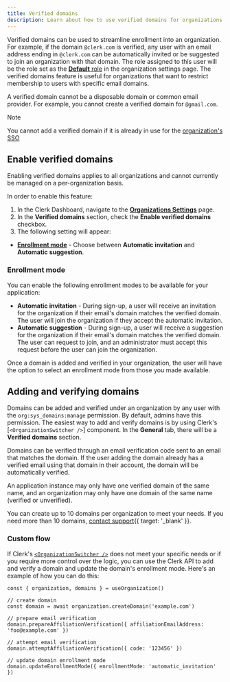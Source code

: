 ```yaml
---
title: Verified domains
description: Learn about how to use verified domains for organizations.
---
```


Verified domains can be used to streamline enrollment into an organization. For example, if the domain `@clerk.com` is verified, any user with an email address ending in `@clerk.com` can be automatically invited or be suggested to join an organization with that domain. The role assigned to this user will be the role set as the [**Default** role](/docs/organizations/roles-permissions#the-default-role-for-members) in the organization settings page. The verified domains feature is useful for organizations that want to restrict membership to users with specific email domains.

A verified domain cannot be a disposable domain or common email provider. For example, you cannot create a verified domain for `@gmail.com`.

> [!NOTE]
> You cannot add a verified domain if it is already in use for the [organization's SSO](/docs/organizations/enterprise-sso)

## Enable verified domains

Enabling verified domains applies to all organizations and cannot currently be managed on a per-organization basis.

In order to enable this feature:

1. In the Clerk Dashboard, navigate to the [**Organizations Settings**](https://dashboard.clerk.com/last-active?path=organizations-settings) page.
1. In the **Verified domains** section, check the **Enable verified domains** checkbox.
1. The following setting will appear:

- [**Enrollment mode**](#enrollment-mode) - Choose between **Automatic invitation** and **Automatic suggestion**.

### Enrollment mode

You can enable the following enrollment modes to be available for your application:

- **Automatic invitation** - During sign-up, a user will receive an invitation for the organization if their email's domain matches the verified domain. The user will join the organization if they accept the automatic invitation.
- **Automatic suggestion** - During sign-up, a user will receive a suggestion for the organization if their email's domain matches the verified domain. The user can request to join, and an administrator must accept this request before the user can join the organization.

Once a domain is added and verified in your organization, the user will have the option to select an enrollment mode from those you made available.

## Adding and verifying domains

Domains can be added and verified under an organization by any user with the `org:sys_domains:manage` permission. By default, admins have this permission. The easiest way to add and verify domains is by using Clerk's \[`<OrganizationSwitcher />`] component. In the **General** tab, there will be a **Verified domains** section.

Domains can be verified through an email verification code sent to an email that matches the domain. If the user adding the domain already has a verified email using that domain in their account, the domain will be automatically verified.

An application instance may only have one verified domain of the same name, and an organization may only have one domain of the same name (verified or unverified).

You can create up to 10 domains per organization to meet your needs. If you need more than 10 domains, [contact support](/contact/support){{ target: '_blank' }}.

### Custom flow

If Clerk's [`<OrganizationSwitcher />`](/docs/components/organization/organization-switcher) does not meet your specific needs or if you require more control over the logic, you can use the Clerk API to add and verify a domain and update the domain's enrollment mode. Here's an example of how you can do this:

```tsx
const { organization, domains } = useOrganization()

// create domain
const domain = await organization.createDomain('example.com')

// prepare email verification
domain.prepareAffiliationVerification({ affiliationEmailAddress: 'foo@example.com' })

// attempt email verification
domain.attemptAffiliationVerification({ code: '123456' })

// update domain enrollment mode
domain.updateEnrollmentMode({ enrollmentMode: 'automatic_invitation' })
```

